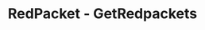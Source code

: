 ---
title: 'RedPacket - GetRedpackets'
openapi: '/en/api-reference/openapi-en.json GET /redpacket'
---